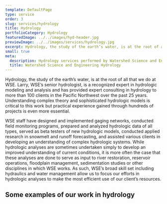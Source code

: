 ```yaml
---
template: DefaultPage
type: service
order: 3
slug: services/hydrology
title: Hydrology
portfolioCategory: Hydrology
featuredImage: ../../images/hyd-header.jpg
previewImage: ../../images/services/hydrology.jpg
excerpt: Hydrology, the study of the earth’s water, is at the root of all that we do at WSE
small: true
meta:
  description: Hydrology services performed by Watershed Science and Engineering
  title: Watershed Science and Engineering Hydrology
---
```


Hydrology, the study of the earth’s water, is at the root of all that we do at WSE. Larry, WSE’s senior hydrologist, is a recognized expert in hydrologic modeling and analysis and has provided expert consulting in hydrology to more than 100 clients in the Pacific Northwest over the past 25 years. Understanding complex theory and sophisticated hydrologic models is critical to this work but practical experience gained through hundreds of projects is even more essential.

WSE staff have designed and implemented gaging networks, conducted field monitoring programs, prepared and analyzed hydrologic data of all types, served as beta testers of new hydrologic models, conducted applied research in snowmelt and runoff forecasting, and assisted various clients in developing an understanding of complex hydrologic systems. While hydrologic analyses are sometimes undertaken simply to develop an improved understanding of current conditions, it is more often the case that these analyses are done to serve as input to river restoration, reservoir operations, floodplain management, sedimentation studies or other disciplines in which WSE works. As such, WSE’s broad skill set including hydraulics and water management allow us to focus our efforts in hydrologic analyses to make the most efficient use of our client’s resources.

## Some examples of our work in hydrology
